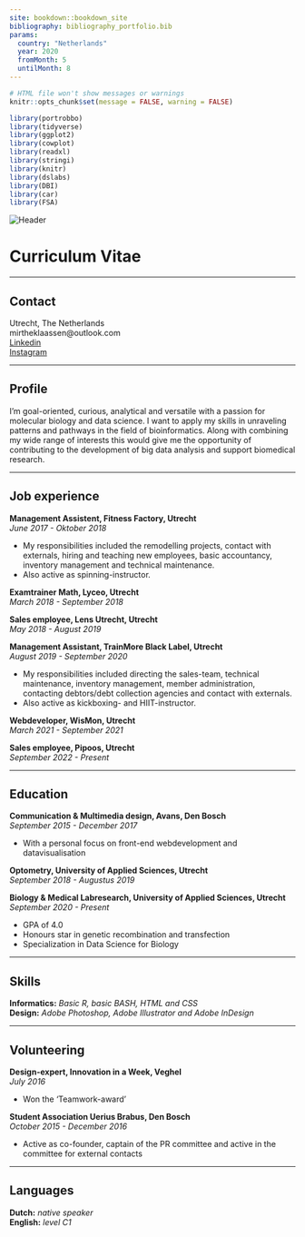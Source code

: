 ```yaml
---
site: bookdown::bookdown_site
bibliography: bibliography_portfolio.bib
params:
  country: "Netherlands"
  year: 2020
  fromMonth: 5
  untilMonth: 8
---
```


```r
# HTML file won't show messages or warnings
knitr::opts_chunk$set(message = FALSE, warning = FALSE)
```

```r
library(portrobbo)
library(tidyverse)
library(ggplot2)
library(cowplot)
library(readxl)
library(stringi)
library(knitr)
library(dslabs)
library(DBI)
library(car)
library(FSA)
```

<img src="images/cv_photo_header.jpg" alt="Header">

# Curriculum Vitae {-}

----

## Contact {-}
<i class="fa fa-home"></i> Utrecht, The Netherlands<br>
<i class="fa fa-envelope"></i> mirtheklaassen@outlook.com<br>
<i class="fa fa-briefcase"></i> [Linkedin](https://www.linkedin.com/in/mirtheklaassen020597/)<br>
<i class="fa fa-camera"></i> [Instagram](https://www.instagram.com/nn.irthe/)

----

## Profile {-}
I'm goal-oriented, curious, analytical and versatile with a passion for molecular biology and data science. I want to apply my skills in unraveling patterns and pathways in the field of bioinformatics. Along with combining my wide range of interests this would give me the opportunity of contributing to the development of big data analysis and support biomedical research.

----

## Job experience {-}
__Management Assistent, Fitness Factory, Utrecht__<br>
_June 2017 - Oktober 2018_
<ul><li>My responsibilities included the remodelling projects, contact with externals, hiring and teaching new employees, basic accountancy, inventory management and technical maintenance.</li>
<li>Also active as spinning-instructor.</li></ul>

__Examtrainer Math, Lyceo, Utrecht__<br>
_March 2018 - September 2018_

__Sales employee, Lens Utrecht, Utrecht__<br>
_May 2018 - August 2019_

__Management Assistant, TrainMore Black Label, Utrecht__<br>
_August 2019 - September 2020_
<ul><li>My responsibilities included directing the sales-team, technical maintenance, inventory management, member administration, contacting debtors/debt collection agencies and contact with externals.</li>
<li>Also active as kickboxing- and HIIT-instructor.</ul>

__Webdeveloper, WisMon, Utrecht__<br>
_March 2021 - September 2021_

__Sales employee, Pipoos, Utrecht__<br>
_September 2022 - Present_

----

## Education {-}
__Communication & Multimedia design, Avans, Den Bosch__<br>
_September 2015 - December 2017_
<ul><li>With a personal focus on front-end webdevelopment and datavisualisation</li></ul>

__Optometry, University of Applied Sciences, Utrecht__<br>
_September 2018 - Augustus 2019_

__Biology & Medical Labresearch, University of Applied Sciences, Utrecht__<br>
_September 2020 - Present_
<ul><li>GPA of 4.0</li>
<li>Honours star in genetic recombination and transfection</li>
<li>Specialization in Data Science for Biology</li></ul>

----

## Skills {-}

__Informatics:__ _Basic R, basic BASH, HTML and CSS_<br>
__Design:__ _Adobe Photoshop, Adobe Illustrator and Adobe InDesign_

----

## Volunteering {-}
__Design-expert, Innovation in a Week, Veghel__<br>
_July 2016_
<ul><li>Won the 'Teamwork-award'</li></ul>

__Student Association Uerius Brabus, Den Bosch__<br>
_October 2015 - December 2016_
<ul><li>Active as co-founder, captain of the PR committee and active in the committee for external contacts</li></ul>

----

## Languages {-}

__Dutch:__ _native speaker_<br>
__English:__ _level C1_